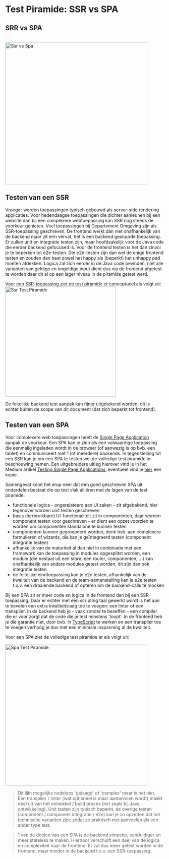 
<Meta title="Richtlijnen/Testen/Test Piramide SSR vs SPA"/>

# Test Piramide: SSR vs SPA

## SRR vs SPA

<br/>
<img src={ssrVsSpa} alt="Ssr vs Spa" height="450px"/>


## Testen van een SSR

Vroeger werden toepassingen typisch gebouwd als server-side rendering applicaties. Voor hedendaagse toepassingen die
dichter aanleunen bij een website dan bij een complexere webtoepassing kan SSR nog steeds de voorkeur genieten.
Veel toepassingen bij Departement Omgeving zijn als SSR-toepassing geschreven. De frontend werkt dan niet onafhankelijk
van de backend maar zit erin vervat, het is een backend gestuurde toepassing. Er zullen unit en integratie testen zijn,
maar hoofdzakelijk voor de Java code die eerder backend gefocused is. Voor de frontend testen is het dan zinvol je te
beperken tot e2e-testen. Die e2e-testen zijn dan wel de enige frontend testen en zouden dan best zowel het happy
als (beperkt) het unhappy pad moeten afdekken. Logica zal zich eerder in de Java code bevinden, niet alle varianten van
geldige en ongeldige input dient dus via de frontend afgetest te worden daar dit al op een lager niveau in de piramide
getest werd.

Voor een SSR-toepassing ziet de test piramide er conceptueel als volgt uit:
<img src={ssrTestPiramide} alt="Ssr Test Piramide" height="350px"/>
<br/>

De feitelijke backend test aanpak kan fijner uitgetekend worden, dit is echter buiten de scope van dit document (dat
zich beperkt tot frontend).


## Testen van een SPA

Voor complexere web toepassingen heeft de
[Single Page Application](https://nl.wikipedia.org/wiki/Single_Page_Application) aanpak de voorkeur. Een SPA kan je
zien als een volwaardige toepassing die eenmalig ingeladen wordt in de browser (of aanwezig is op bvb. een tablet) en
communiceert met 1 (of meerdere) backends. In tegenstelling tot een SSR kan je om een SPA te testen wel de volledige
test piramide in beschouwing nemen. Een uitgebreidere uitleg hierover vind je in het Medium artikel
[Testing Single Page Applications](https://medium.com/inspiredbrilliance/testing-single-page-applications-b4001adc6452),
eventueel vind je <a href="testing-single-page-applications-medium.pdf" target="_blank">hier</a> een kopie.

Samengevat komt het erop neer dat een goed geschreven SPA uit onderdelen bestaat die op test vlak alliëren met de lagen
van de test piramide:
- functionele logica - ongerelateerd aan UI zaken - zit afgebakend, hier tegenover worden unit testen geschreven
- basis (herbruikbare) UI-functionaliteit zit in componenten, daar worden component testen voor geschreven - er
  dient een opzet voorzien te worden om componenten standalone te kunnen testen
- componenten kunnen gegroepeerd worden, denk bvb. aan complexere formulieren of wizards, die kan je geïntegreerd
  testen (component integratie testen)
- afhankelijk van de maturiteit al dan niet in combinatie met een framework kan de toepassing in modules opgesplitst
  worden, een module (die bestaat uit een store, een router, componenten, ...) kan onafhankelijk van andere modules
  getest worden, dit zijn dan ook integratie testen
- de feitelijke eindtoepassing kan je e2e testen, afhankelijk van de kwaliteit van de backend en de team-samenstelling
  kan je e2e testen t.o.v. een draaiende backend of opteren om de backend-calls te mocken

Bij een SPA zit er meer code en logica in de frontend dan bij een SSR-toepassing. Daar er echter met een scripting taal
gewerkt wordt is het aan te bevelen een extra kwaliteitslaag toe te voegen: een linter of een transpiler. In de backend
heb je - vaak zonder te beseffen - een compiler die er voor zorgt dat de code die je test minstens 'loopt'. In de
frontend heb je die garantie niet, door bvb. in [TypeScript](https://www.typescriptlang.org/) te werken en een
transpiler toe te voegen verhoog je dus met een minimale inspanning al de kwaliteit.

Voor een SPA ziet de volledige test piramide er als volgt uit:

<img src={spaTestPiramide} alt="Spa Test Piramide" height="450px"/>

> Dit lijkt mogelijks nodeloos 'gelaagd' of 'complex' maar is het niet. Een transpiler / linter (wat optioneel is maar
aanbevolen wordt) maakt deel uit van het ontwikkel / build proces (net zoals bij Java ontwikkeling). Unit testen zijn
typisch beperkt, de overige testen (component / component integratie / e2e) kan je zo opzetten dat het technische
varianten zijn; zodat ze praktisch niet aanvoelen als een ander type test.

> 1 van de doelen van een SPA is de backend simpeler, eenduidiger en meer stateless te maken. Hierdoor
verschuift een deel van de logica en complexiteit naar de frontend. Er zal dus meer getest worden in de frontend,
maar minder in de backend t.o.v. een SSR-toepassing.
